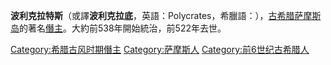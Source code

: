 {{unreferenced|time=2011-08-20T14:51:32+00:00}}
{{expand|time=2010-04-15T10:05:08+00:00}}
'''波利克拉特斯'''（或譯'''波利克拉底'''，英語：Polycrates，希臘語：{{Lang|el|Πολυκράτης}}），[[古希腊|古希腊]][[萨摩斯岛|萨摩斯岛]]的著名[[僭主|僭主]]。大約前538年開始統治，前522年去世。

[[Category:希腊古风时期僭主|Category:希腊古风时期僭主]]
[[Category:萨摩斯人|Category:萨摩斯人]]
[[Category:前6世纪古希腊人|Category:前6世纪古希腊人]]